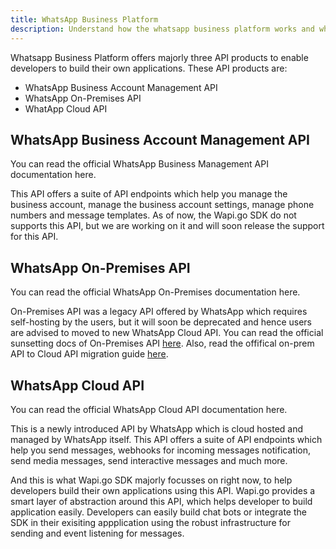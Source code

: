 ```yaml
---
title: WhatsApp Business Platform
description: Understand how the whatsapp business platform works and what can you use to build your own application via the API products whatsapp offers
---
```


Whatsapp Business Platform offers majorly three API products to enable developers to build their own applications. These API products are:

- WhatsApp Business Account Management API
- WhatsApp On-Premises API 
- WhatApp Cloud API 

## WhatsApp Business Account Management API

<Card icon="link" href="https://developers.facebook.com/docs/whatsapp/business-management-api/get-started">
You can read the official WhatsApp Business Management API documentation here.
</Card>

This API offers a suite of API endpoints which help you manage the business account, manage the business account settings, manage phone numbers and message templates. 
As of now, the Wapi.go SDK do not supports this API, but we are working on it and will soon release the support for this API.

## WhatsApp On-Premises API

<Card icon="link" href="https://developers.facebook.com/docs/whatsapp/on-premises-api/get-started">
You can read the official WhatsApp On-Premises documentation here.
</Card>

On-Premises API was a legacy API offered by WhatsApp which requires self-hosting by the users, but it will soon be deprecated and hence users are advised to moved to new WhatsApp Cloud API. 
You can read the official sunsetting docs of On-Premises API [here](https://developers.facebook.com/docs/whatsapp/on-premises/sunset). Also, read the offifical on-prem API to Cloud API migration guide [here](https://developers.facebook.com/docs/whatsapp/cloud-api/guides/migrating-from-onprem-to-cloud/).

## WhatsApp Cloud API

<Card icon="link" href="https://developers.facebook.com/docs/whatsapp/cloud-api/get-started">
You can read the official WhatsApp Cloud API documentation here.
</Card>

This is a newly introduced API by WhatsApp which is cloud hosted and managed by WhatsApp itself. This API offers a suite of API endpoints which help you send messages, webhooks for incoming messages notification, send media messages, send interactive messages and much more.

And this is what Wapi.go SDK majorly focusses on right now, to help developers build their own applications using this API. Wapi.go provides a smart layer of abstraction around this API, which helps developer to build application easily. Developers can easily build chat bots or integrate the SDK in their exisiting appplication using the robust infrastructure for sending and event listening for messages.